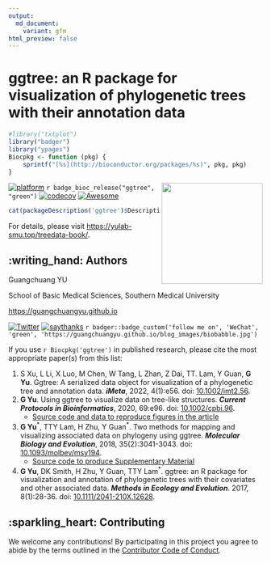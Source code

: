 ```yaml
---
output:
  md_document:
    variant: gfm
html_preview: false
---
```


<!-- README.md is generated from README.Rmd. Please edit that file -->


#  ggtree: an R package for visualization of phylogenetic trees with their annotation data

```r
#library("txtplot")
library("badger")
library("ypages")
Biocpkg <- function (pkg) {
    sprintf("[%s](http://bioconductor.org/packages/%s)", pkg, pkg)
}

```

<a href="https://yulab-smu.github.io/treedata-book/"><img src="https://raw.githubusercontent.com/Bioconductor/BiocStickers/master/ggtree/ggtree.png" height="200" align="right" /></a>

[![platform](http://www.bioconductor.org/shields/availability/devel/ggtree.svg)](https://www.bioconductor.org/packages/devel/bioc/html/ggtree.html#archives)
`r badge_bioc_release("ggtree", "green")`
[![codecov](https://codecov.io/gh/GuangchuangYu/ggtree/branch/master/graph/badge.svg)](https://codecov.io/gh/GuangchuangYu/ggtree)
[![Awesome](https://cdn.rawgit.com/sindresorhus/awesome/d7305f38d29fed78fa85652e3a63e154dd8e8829/media/badge.svg)](https://awesome-r.com/#awesome-r-graphic-displays)



<!--
[![Project Status: Active - The project has reached a stable, usable state and is being actively developed.](http://www.repostatus.org/badges/latest/active.svg)](http://www.repostatus.org/#active)
[![Bioc](http://www.bioconductor.org/shields/years-in-bioc/ggtree.svg)](https://www.bioconductor.org/packages/devel/bioc/html/ggtree.html#since)
[![Last-changedate](https://img.shields.io/badge/last%20change-`r gsub('-', '--', Sys.Date())`-green.svg)](https://github.com/GuangchuangYu/ggtree/commits/master)

` r badge_devel("guangchuangyu/ggtree", "green")`
` r badge_bioc_download("ggtree", "total", "blue")`
` r badge_bioc_download("ggtree", "month", "blue")`
` r badge_bioc_download_rank("ggtree")`
-->

```r
cat(packageDescription('ggtree')$Description)
```



For details, please visit <https://yulab-smu.top/treedata-book/>.


## :writing_hand: Authors

Guangchuang YU

School of Basic Medical Sciences, Southern Medical University

<https://guangchuangyu.github.io>

[![Twitter](https://img.shields.io/twitter/url/http/shields.io.svg?style=social&logo=twitter)](https://twitter.com/intent/tweet?hashtags=ggtree&url=http://onlinelibrary.wiley.com/doi/10.1111/2041-210X.12628/abstract&screen_name=guangchuangyu)
[![saythanks](https://img.shields.io/badge/say-thanks-ff69b4.svg)](https://saythanks.io/to/GuangchuangYu)
`r badger::badge_custom('follow me on', 'WeChat', 'green', 'https://guangchuangyu.github.io/blog_images/biobabble.jpg')`


If you use `r Biocpkg('ggtree')` in published research, please cite the most appropriate paper(s) from this list:

1. S Xu, L Li, X Luo, M Chen, W Tang, L Zhan, Z Dai, TT. Lam, Y Guan, __G Yu__. Ggtree: A serialized data object for visualization of a phylogenetic tree and annotation data. __*iMeta*__, 2022, 4(1):e56. doi: [10.1002/imt2.56](https://doi.org/10.1002/imt2.56).
2. __G Yu__. Using ggtree to visualize data on tree-like structures. __*Current Protocols in Bioinformatics*__, 2020, 69:e96. doi: [10.1002/cpbi.96](https://doi.org/10.1002/cpbi.96).
   - [Source code and data to reproduce figures in the article](https://github.com/GuangchuangYu/ggtree-current-protocols)
3. __G Yu__^\*^, TTY Lam, H Zhu, Y Guan^\*^. Two methods for mapping and visualizing associated data on phylogeny using ggtree. __*Molecular Biology and Evolution*__, 2018, 35(2):3041-3043.
doi: [10.1093/molbev/msy194](https://doi.org/10.1093/molbev/msy194).
     - [Source code to produce Supplementary Material](https://github.com/GuangchuangYu/plotting_tree_with_data)
4. __G Yu__, DK Smith, H Zhu, Y Guan, TTY Lam^\*^. ggtree: an R package for
visualization and annotation of phylogenetic trees with their covariates and
other associated data. __*Methods in Ecology and Evolution*__. 2017, 8(1):28-36.
doi: [10.1111/2041-210X.12628](https://doi.org/10.1111/2041-210X.12628).


## :sparkling_heart: Contributing

We welcome any contributions! By participating in this project you agree to
abide by the terms outlined in the [Contributor Code of Conduct](CONDUCT.md).


